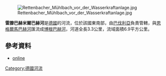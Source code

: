 {{Coord|48.97528|N|12.83819|E|display=title}}
[[Image:Rettenbacher_Mühlbach_vor_der_Wasserkraftanlage.jpg|right]]

'''雷滕巴赫米爾巴赫河'''是[[德國|德國]]的河流，位於該國東南部，由[[巴伐利亞|巴伐利亞]]負責管轄，與[[恩格爾馬巴赫河|恩格爾馬巴赫河]]匯流成[[博根巴赫河|博根巴赫河]]，河道全長3.3公里，流域面積6.9平方公里。

==參考資料==
* [http://www.bund-naturschutz.de/fileadmin/_migrated/content_uploads/BN-Stellungnahme_zu_Landschaftsschutzgebiet_03.pdf online]

{{Germany-geo-stub}}
[[Category:德國河流|Category:德國河流]]